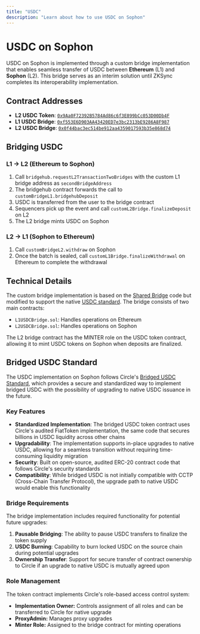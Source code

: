```yaml
---
title: "USDC"
description: "Learn about how to use USDC on Sophon"
---
```


# USDC on Sophon

USDC on Sophon is implemented through a custom bridge implementation that enables seamless transfer of USDC between **Ethereum** (L1) and **Sophon** (L2). This bridge serves as an interim solution until ZKSync completes its interoperability implementation.

## Contract Addresses

- **L2 USDC Token**: [`0x9Aa0F72392B5784Ad86c6f3E899bCc053D00Db4F`](https://explorer.sophon.xyz/address/0x9Aa0F72392B5784Ad86c6f3E899bCc053D00Db4F)
- **L1 USDC Bridge**: [`0xf553E6D903AA43420ED7e3bc2313bE9286A8F987`](https://etherscan.io/address/0xf553E6D903AA43420ED7e3bc2313bE9286A8F987)
- **L2 USDC Bridge**: [`0x0f44bac3ec514be912aa4359017593b35e868d74`](https://explorer.sophon.xyz/address/0x0f44bac3ec514be912aa4359017593b35e868d74)

## Bridging USDC

### L1 → L2 (Ethereum to Sophon)

1. Call `bridgehub.requestL2TransactionTwoBridges` with the custom L1 bridge address as `secondBridgeAddress`
2. The bridgehub contract forwards the call to `customBridgeL1.bridgehubDeposit`
3. USDC is transferred from the user to the bridge contract
4. Sequencers pick up the event and call `customL2Bridge.finalizeDeposit` on L2
5. The L2 bridge mints USDC on Sophon

### L2 → L1 (Sophon to Ethereum)

1. Call `customBridgeL2.withdraw` on Sophon
2. Once the batch is sealed, call `customL1Bridge.finalizeWithdrawal` on Ethereum to complete the withdrawal

## Technical Details

The custom bridge implementation is based on the [Shared Bridge](https://docs.zksync.io/zk-stack/components/shared-bridges) code but modified to support the native [USDC standard](https://github.com/matter-labs/usdc-bridge). The bridge consists of two main contracts:

- `L1USDCBridge.sol`: Handles operations on Ethereum
- `L2USDCBridge.sol`: Handles operations on Sophon

The L2 bridge contract has the MINTER role on the USDC token contract, allowing it to mint USDC tokens on Sophon when deposits are finalized.

## Bridged USDC Standard

The USDC implementation on Sophon follows Circle's [Bridged USDC Standard](https://www.circle.com/bridged-usdc), which provides a secure and standardized way to implement bridged USDC with the possibility of upgrading to native USDC issuance in the future.

### Key Features

- **Standardized Implementation**: The bridged USDC token contract uses Circle's audited FiatToken implementation, the same code that secures billions in USDC liquidity across other chains
- **Upgradability**: The implementation supports in-place upgrades to native USDC, allowing for a seamless transition without requiring time-consuming liquidity migration
- **Security**: Built on open-source, audited ERC-20 contract code that follows Circle's security standards
- **Compatibility**: While bridged USDC is not initially compatible with CCTP (Cross-Chain Transfer Protocol), the upgrade path to native USDC would enable this functionality

### Bridge Requirements

The bridge implementation includes required functionality for potential future upgrades:

1. **Pausable Bridging**: The ability to pause USDC transfers to finalize the token supply
2. **USDC Burning**: Capability to burn locked USDC on the source chain during potential upgrades
3. **Ownership Transfer**: Support for secure transfer of contract ownership to Circle if an upgrade to native USDC is mutually agreed upon

### Role Management

The token contract implements Circle's role-based access control system:

- **Implementation Owner:** Controls assignment of all roles and can be transferred to Circle for native upgrade
- **ProxyAdmin:** Manages proxy upgrades
- **Minter Role:** Assigned to the bridge contract for minting operations
